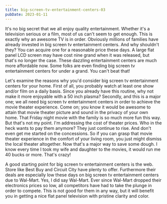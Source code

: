 ```yaml
---
title: big-screen-tv-entertainment-centers-03
pubDate: 2023-01-11
---
```


It's no big secret that we all enjoy quality entertainment. Whether it's a television serious or a film, most of us can't seem to get enough. This is exactly why an awesome TV is in order. Obviously millions of families have already invested in big screen tv entertainment centers. And why shouldn't they? You can acquire one for a reasonable price these days. A large flat panel LCD screen may have cost nine grand when it was released, but that's no longer the case. These dazzling entertainment centers are much more affordable now. Some folks are even finding big screen tv entertainment centers for under a grand. You can't beat that! 

Let's examine the reasons why you'd consider big screen tv entertainment centers for your home. First of all, you probably watch at least one show and/or film on a daily basis. Since you already have this routine, why not make it more enjoyable with a 50 inch plasma? Secondly, and this is a major one; we all need big screen tv entertainment centers in order to achieve the movie theater experience. Come on; you know it would be awesome to attain that movie theater picture and sound in the privacy of your own home. That Friday night movie with the family is so much more fun this way. But that's not my point. I'm addressing the cost of theater prices. Who in the heck wants to pay them anymore? They just continue to rise. And don't even get me started on the concessions. So if you can grasp that movie theater experience in the comfort of your living room, you just might dismiss the local theater altogether. Now that's a major way to save some dough. I know every time I took my wife and daughter to the movies, it would run me 40 bucks or more. That's crazy! 

A good starting point for big screen tv entertainment centers is the web. Store like Best Buy and Circuit City have plenty to offer. Furthermore their deals are especially low these days on big screen tv entertainment centers due to Wal-Mart. Yes, I did say Wal-Mart. Ever since Wal-Mart dropped their electronics prices so low, all competitors have had to take the plunge in order to compete. This is not good for them in any way, but it will benefit you in getting a nice flat panel television with pristine clarity and color.